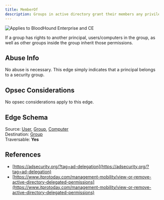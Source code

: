 ```yaml
---
title: MemberOf
description: Groups in active directory grant their members any privileges the group itself has. 
---
```


<img noZoom src="/assets/enterprise-AND-community-edition-pill-tag.svg" alt="Applies to BloodHound Enterprise and CE"/>

If a group has rights to another principal, users/computers in the group, as well as other groups inside the group inherit those permissions.

## Abuse Info[](#heading-1)

No abuse is necessary. This edge simply indicates that a principal belongs to a security group.

## Opsec Considerations[](#heading-2)

No opsec considerations apply to this edge.

## Edge Schema

Source: [User](https://github.com/SpecterOps/bloodhound-docs/blob/main//resources/nodes/user), [Group](https://github.com/SpecterOps/bloodhound-docs/blob/main//resources/nodes/group), [Computer](https://github.com/SpecterOps/bloodhound-docs/blob/main//resources/nodes/computer)   
Destination: [Group](https://github.com/SpecterOps/bloodhound-docs/blob/main//resources/nodes/group)   
Traversable: **Yes**  


## References[](#heading-3)

* [https://adsecurity.org/?tag=ad-delegation](https://adsecurity.org/?tag=ad-delegation)
* [https://www.itprotoday.com/management-mobility/view-or-remove-active-directory-delegated-permissions](https://www.itprotoday.com/management-mobility/view-or-remove-active-directory-delegated-permissions)
